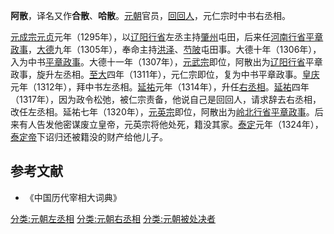 '''阿散'''{{BD|？||1320年|}}，译名又作'''合散'''、'''哈散'''。[[元朝|元朝]]官员，[[回回人|回回人]]，元仁宗时中书右丞相。

[[元成宗|元成宗]][[元贞|元贞]]元年（1295年），以[[辽阳行省|辽阳行省]]左丞主持[[肇州|肇州]]屯田，后来任[[河南行省|河南行省]][[平章政事|平章政事]]，[[大德_(元朝)|大德]]九年（1305年），奉命主持[[洪泽|洪泽]]、[[芍陂|芍陂]]屯田事。大德十年（1306年），入为中书[[平章政事|平章政事]]。大德十一年（1307年），[[元武宗|元武宗]]即位，阿散出为[[辽阳行省|辽阳行省]]平章政事，旋升左丞相。[[至大|至大]]四年（1311年），元仁宗即位，复为中书平章政事。[[皇庆|皇庆]]元年（1312年），拜中书左丞相。[[延祐|延祐]]元年（1314年），升任[[右丞相|右丞相]]。[[延祐|延祐]]四年（1317年），因为政令松弛，被仁宗责备，他说自己是回回人，请求辞去右丞相，改任左丞相。延祐七年（1320年），[[元英宗|元英宗]]即位，阿散出为[[岭北行省|岭北行省]][[平章政事|平章政事]]。后来有人告发他密谋废立皇帝，元英宗将他处死，籍没其家。[[泰定_(元朝)|泰定]]元年（1324年），[[泰定帝|泰定帝]]下诏归还被籍没的财产给他儿子。
==参考文献==
* 《中国历代宰相大词典》
[[分类:元朝左丞相|分类:元朝左丞相]]
[[分类:元朝右丞相|分类:元朝右丞相]]
[[分类:元朝被处决者|分类:元朝被处决者]]